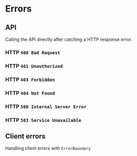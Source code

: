 
# Errors

## API

Calling the API directly after catching a HTTP response error.

### HTTP `400 Bad Request`

<ErrorHTTPPreview status={400} />

### HTTP `401 Unauthorized`

<ErrorHTTPPreview status={401} />

### HTTP `403 Forbidden`

<ErrorHTTPPreview status={403} />

### HTTP `404 Not Found`

<ErrorHTTPPreview status={404} />

### HTTP `500 Internal Server Error`

<ErrorHTTPPreview status={500} />

### HTTP `503 Service Unavailable`

<ErrorHTTPPreview status={503} />

## Client errors

Handling client errors with `ErrorBoundary`

<ClientErrors />
